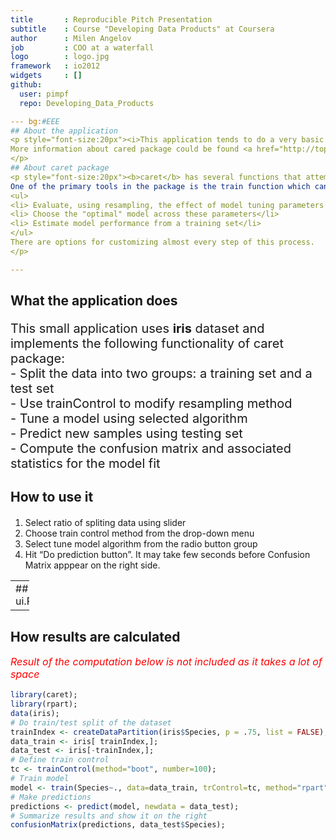 ```yaml
---
title       : Reproducible Pitch Presentation
subtitle    : Course "Developing Data Products" at Coursera
author      : Milen Angelov
job         : COO at a waterfall
logo        : logo.jpg
framework   : io2012
widgets     : []
github:
  user: pimpf
  repo: Developing_Data_Products

--- bg:#EEE
## About the application
<p style="font-size:20px"><i>This application tends to do a very basic demonstration of the caret package which is a set of functions that attempt to streamline the process for creating predictive models.</i>
More information about cared package could be found <a href="http://topepo.github.io/caret/index.html">here</a>
</p>
## About caret package
<p style="font-size:20px"><b>caret</b> has several functions that attempt to streamline the model building and evaluation process, as well as feature selection and other techniques.
One of the primary tools in the package is the train function which can be used to:
<ul>
<li> Evaluate, using resampling, the effect of model tuning parameters on performance</li>
<li> Choose the "optimal" model across these parameters</li>
<li> Estimate model performance from a training set</li>
</ul>
There are options for customizing almost every step of this process.
</p>

--- 
```


## What the application does
<p style="font-size:20px">
This small application uses <b>iris</b> dataset and implements the following functionality of caret package:<br/>
- Split the data into two groups: a training set and a test set<br/>
- Use trainControl to modify resampling method<br/>
- Tune a model using selected algorithm<br/>
- Predict new samples using testing set<br/>
- Compute the confusion matrix and associated statistics for the model fit
</p>
## How to use it
<p style="font-size:20px">
1. Select ratio of spliting data using slider<br/>
2. Choose train control method from the drop-down menu<br/>
3. Select tune model algorithm from the radio button group</br>
4. Hit "Do prediction button". It may take few seconds before Confusion Matrix apppear on the right side.</p>

---
## ui.R
<p style="font-size:16px">
In this script the layout is defined. Page is created with fluid layout fluidPage. Title Panel is at the top. sidebarLayout is used to separate the page into two panels.
The following widgets are positioned on the right: <b>sliderInput</b> is used to define ratio of spliting dataset, <b>selectInput</b> to choose train control, <b>radioButtons</b> to select a train method and <b>actionButton</b> to trigger calculations.<br/>
On the left are printed results of the calculation with <b>verbatimTextOutput</b>
</p>
## server.R
<p style="font-size:16px">
For computation the application needs all parameters to be set. In order not to compute on each iteraction reactive expressions are used and within <b>renderPrint</b> calculation is executed in "isolation". Also some methods take longer, for that reason and for better visual present progress bar is included with <b>withProgress</b> function.</p>
```r
 output$predictions <- renderPrint({
        isolate({
            withProgress(message = 'Progress...', value = 0, {
                ......
```


---
## How results are calculated
<p style="color:red;font-size:16px"><i>Result of the computation below is not included as it takes a lot of space</i></p>
```r
library(caret);
library(rpart);
data(iris);
# Do train/test split of the dataset
trainIndex <- createDataPartition(iris$Species, p = .75, list = FALSE);
data_train <- iris[ trainIndex,];
data_test <- iris[-trainIndex,];
# Define train control
tc <- trainControl(method="boot", number=100);
# Train model
model <- train(Species~., data=data_train, trControl=tc, method="rpart");
# Make predictions
predictions <- predict(model, newdata = data_test);
# Summarize results and show it on the right
confusionMatrix(predictions, data_test$Species);
```



